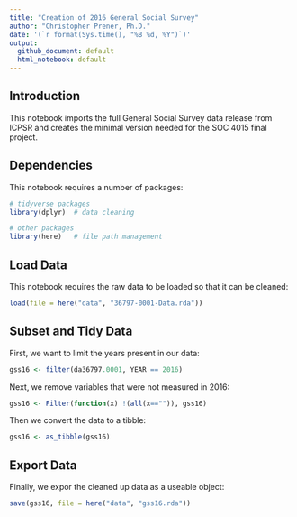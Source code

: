 ```yaml
---
title: "Creation of 2016 General Social Survey"
author: "Christopher Prener, Ph.D."
date: '(`r format(Sys.time(), "%B %d, %Y")`)'
output: 
  github_document: default
  html_notebook: default 
---
```


## Introduction
This notebook imports the full General Social Survey data release from ICPSR and creates the minimal version needed for the SOC 4015 final project.

## Dependencies
This notebook requires a number of packages:

```r
# tidyverse packages
library(dplyr)  # data cleaning

# other packages
library(here)   # file path management
```

## Load Data
This notebook requires the raw data to be loaded so that it can be cleaned:

```r
load(file = here("data", "36797-0001-Data.rda"))
```

## Subset and Tidy Data
First, we want to limit the years present in our data:

```r
gss16 <- filter(da36797.0001, YEAR == 2016)
```

Next, we remove variables that were not measured in 2016:

```r
gss16 <- Filter(function(x) !(all(x=="")), gss16)
```

Then we convert the data to a tibble:

```r
gss16 <- as_tibble(gss16)
```

## Export Data

Finally, we expor the cleaned up data as a useable object:

```r
save(gss16, file = here("data", "gss16.rda"))
```
